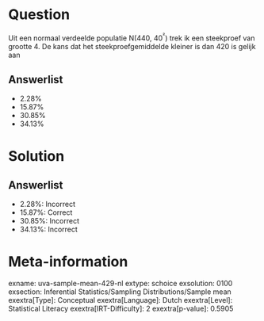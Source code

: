 Question
========

Uit een normaal verdeelde populatie N(440, 40^²^) trek ik een steekproef
van grootte 4. De kans dat het steekproefgemiddelde kleiner is dan 420
is gelijk aan

Answerlist
----------

* 2.28%
* 15.87%
* 30.85%
* 34.13%

Solution
========

Answerlist
----------

* 2.28%: Incorrect
* 15.87%: Correct
* 30.85%: Incorrect
* 34.13%: Incorrect

Meta-information
================
exname: uva-sample-mean-429-nl
extype: schoice
exsolution: 0100
exsection: Inferential Statistics/Sampling Distributions/Sample mean
exextra[Type]: Conceptual
exextra[Language]: Dutch
exextra[Level]: Statistical Literacy
exextra[IRT-Difficulty]: 2
exextra[p-value]: 0.5905

